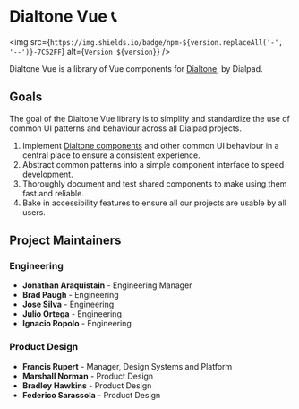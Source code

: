 
<Meta title="Welcome" id="welcome" />

<LogoContainer>
  <Logo className="example-doc__image" src="https://static.dialpadcdn.com/dialtone/dialpad_logo.svg" />
</LogoContainer>

# Dialtone Vue 📞

<img src={`https://img.shields.io/badge/npm-${version.replaceAll('-', '--')}-7C52FF`} alt={`Version ${version}`} />

Dialtone Vue is a library of Vue components for <a class="d-link" href="https://dialpad.design/">Dialtone</a>, by Dialpad.

## Goals

The goal of the Dialtone Vue library is to simplify and standardize the use of common UI patterns and behaviour across all
Dialpad projects.

1. Implement [Dialtone components][dt-components] and other common UI behaviour in
   a central place to ensure a consistent experience.
2. Abstract common patterns into a simple component interface to speed development.
3. Thoroughly document and test shared components to make using them fast and reliable.
4. Bake in accessibility features to ensure all our projects are usable by all users.

## Project Maintainers

### Engineering

- **Jonathan Araquistain** - Engineering Manager
- **Brad Paugh** - Engineering
- **Jose Silva** - Engineering
- **Julio Ortega** - Engineering
- **Ignacio Ropolo** - Engineering

### Product Design

- **Francis Rupert** - Manager, Design Systems and Platform
- **Marshall Norman** - Product Design
- **Bradley Hawkins** - Product Design
- **Federico Sarassola** - Product Design

[dt-components]: https://dialpad.design/components
